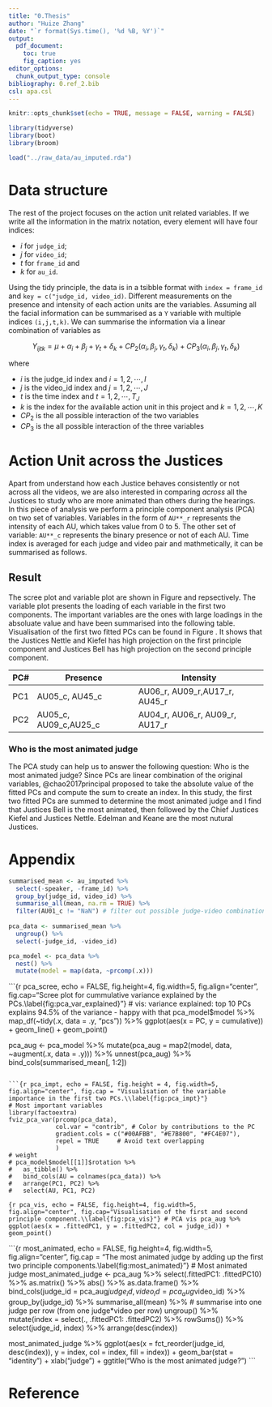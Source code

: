 ```yaml
---
title: "0.Thesis"
author: "Huize Zhang"
date: "`r format(Sys.time(), '%d %B, %Y')`"
output: 
  pdf_document:
    toc: true
    fig_caption: yes
editor_options: 
  chunk_output_type: console
bibliography: 0.ref_2.bib
csl: apa.csl
---
```


```r
knitr::opts_chunk$set(echo = TRUE, message = FALSE, warning = FALSE)

library(tidyverse)
library(boot)
library(broom)

load("../raw_data/au_imputed.rda")
```


# Data structure

The rest of the project focuses on the action unit related variables. If we write all the information in the matrix notation, every element will have four indices: 

- $i$ for `judge_id`; 
- $j$ for `video_id`; 
- $t$ for `frame_id` and 
- $k$ for `au_id`. 

Using the tidy principle, the data is in a tsibble format with `index = frame_id` and `key = c("judge_id, video_id)`. Different measurements on the presence and intensity of each action units are the variables. Assuming all the facial information can be summarised as a `Y` variable with multiple indices `(i,j,t,k)`. We can summarise the information via a linear combination of variables as 


$$Y_{ijtk} = \mu + \alpha_i + \beta_j + \gamma_t + \delta_k + CP_2(\alpha_i, \beta_j, \gamma_t, \delta_k) + CP_3(\alpha_i, \beta_j, \gamma_t, \delta_k)$$

where

- $i$ is the judge_id index and $i = 1, 2, \cdots, I$
- $j$ is the video_id index and $j = 1, 2, \cdots, J$
- $t$ is the time index and $t = 1, 2, \cdots, T_J$
- $k$ is the index for the available action unit in this project and $k = 1, 2, \cdots, K$
- $CP_2$ is the all possible interaction of the two variables
- $CP_3$ is the all possible interaction of the three variables



# Action Unit across the Justices

Apart from understand how each Justice behaves consistently or not across all the videos, we are also interested in comparing *across* all the Justices to study who are more animated than others during the hearings. In this piece of analysis we perform a principle component analysis (PCA) on two set of variables. Variables in the form of `AU**_r` represents the intensity of each AU, which takes value from 0 to 5. The other set of variable: `AU**_c` represents the binary presence or not of each AU. Time index is averaged for each judge and video pair and mathmetically, it can be summarised as follows. 

\begin{align}
\begin{bmatrix}
x_{1,1,\bar{t},1} & x_{1,1,\bar{t},2} & \cdots & x_{1,1,\bar{t},K}\\
x_{1,2,\bar{t},1} & x_{1,2,\bar{t},2} & \cdots & x_{1,2,\bar{t},K}\\
\vdots & \vdots & &\vdots\\
x_{1,J,\bar{t},1} & x_{1,J,\bar{t},2} & \cdots & x_{1,2,\bar{t},K}\\
x_{2,1,\bar{t},1} & x_{2,1,\bar{t},2} & \cdots & x_{2,1,\bar{t},K}\\
\vdots & \vdots & &\vdots\\
x_{I,J,\bar{t},1} & x_{I,J,\bar{t},2} & \cdots & x_{I,J,\bar{t},K}
\end{bmatrix}
\end{align}

## Result 
The scree plot and variable plot are shown in Figure \ref{fig:pca_var_explained} and \ref{fig:pca_impt} repsectively. The variable plot presents the loading of each variable in the first two components. The important variables are the ones with large loadings in the absoluate value and have been summarised into the following table. Visualisation of the first two fitted PCs can be found in Figure \ref{fig:pca_vis}. It shows that the Justices Nettle and Kiefel has high projection on the first principle component and Justices Bell has high projection on the second principle component. 

|PC#| Presence  |Intensity|
|---|----------|----------|
|PC1|AU05_c, AU45_c|AU06_r, AU09_r,AU17_r, AU45_r|
|PC2|AU05_c, AU09_c,AU25_c|AU04_r, AU06_r, AU09_r, AU17_r|

### Who is the most animated judge
The PCA study can help us to answer the following question: Who is the most animated judge? Since PCs are linear combination of the original variables, @chao2017principal proposed to take the absolute value of the fitted PCs and compute the sum to create an index. In this study, the first two fitted PCs are summed to determine the most animated judge and I find that Justices Bell is the most animated, then followed by the Chief Justices Kiefel and Justices Nettle. Edelman and Keane are the most nutural Justices. 

\newpage

# Appendix 

```r
summarised_mean <- au_imputed %>% 
  select(-speaker, -frame_id) %>% 
  group_by(judge_id, video_id) %>% 
  summarise_all(mean, na.rm = TRUE) %>% 
  filter(AU01_c != "NaN") # filter out possible judge-video combination
  
pca_data <- summarised_mean %>%   
  ungroup() %>%
  select(-judge_id, -video_id)

pca_model <- pca_data %>%
  nest() %>% 
  mutate(model = map(data, ~prcomp(.x)))
```

```{r pca_scree, echo = FALSE, fig.height=4, fig.width=5, fig.align="center", fig.cap="Scree plot for cummulative variance explained by the PCs.\\label{fig:pca_var_explained}"}
# vis: variance explained: top 10 PCs explains 94.5% of the variance - happy with that
pca_model$model %>%
  map_df(~tidy(.x, data = .y, "pcs")) %>%
  ggplot(aes(x = PC, y = cumulative)) +
  geom_line() +
  geom_point()

pca_aug <- pca_model %>% 
  mutate(pca_aug = map2(model, data, ~augment(.x, data = .y))) %>%
  unnest(pca_aug) %>% 
  bind_cols(summarised_mean[, 1:2]) 
```

```{r pca_impt, echo = FALSE, fig.height = 4, fig.width=5, fig.align="center", fig.cap = "Visualisation of the variable importance in the first two PCs.\\label{fig:pca_impt}"}
# Most important variables
library(factoextra)
fviz_pca_var(prcomp(pca_data),
             col.var = "contrib", # Color by contributions to the PC
             gradient.cols = c("#00AFBB", "#E7B800", "#FC4E07"),
             repel = TRUE     # Avoid text overlapping
             )
# weight
# pca_model$model[[1]]$rotation %>% 
#   as_tibble() %>% 
#   bind_cols(AU = colnames(pca_data)) %>% 
#   arrange(PC1, PC2) %>% 
#   select(AU, PC1, PC2)
```

```{r pca_vis, echo = FALSE, fig.height=4, fig.width=5, fig.align="center", fig.cap="Visualisation of the first and second principle component.\\label{fig:pca_vis}"}
# PCA vis
pca_aug %>% 
  ggplot(aes(x = .fittedPC1, y = .fittedPC2, col = judge_id)) + 
  geom_point() 
```

```{r most_animated, echo = FALSE, fig.height=4, fig.width=5, fig.align="center", fig.cap = "The most animated judge by adding up the first two principle components.\\label{fig:most_animated}"}
# Most animated judge
most_animated_judge <- pca_aug %>% 
  select(.fittedPC1: .fittedPC10) %>% 
  as.matrix() %>% 
  abs() %>% 
  as.data.frame() %>% 
  bind_cols(judge_id = pca_aug$judge_id, 
            video_id = pca_aug$video_id) %>% 
  group_by(judge_id) %>% 
  summarise_all(mean) %>% # summarise into one judge per row (from one judge*video per row)
  ungroup() %>% 
  mutate(index = select(., .fittedPC1: .fittedPC2) %>% rowSums()) %>% 
  select(judge_id, index) %>% 
  arrange(desc(index))

most_animated_judge %>% 
  ggplot(aes(x = fct_reorder(judge_id, desc(index)), 
             y = index, col = index, fill = index)) + 
  geom_bar(stat = "identity") + 
  xlab("judge") + 
  ggtitle("Who is the most animated judge?")
```

\newpage
# Reference